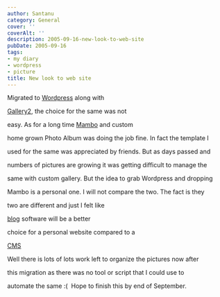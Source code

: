 ```yaml
---
author: Santanu
category: General
cover: ''
coverAlt: ''
description: 2005-09-16-new-look-to-web-site
pubDate: 2005-09-16
tags:
- my diary
- wordpress
- picture
title: New look to web site
---
```


Migrated to [Wordpress](http://www.wordpress.org/) along with

[Gallery2](http://gallery.menalto.com/), the choice for the same was not

easy. As for a long time [Mambo](http://www.mamboserver.com/) and custom

home grown Photo Album was doing the job fine. In fact the template I

used for the same was appreciated by friends. But as days passed and

numbers of pictures are growing it was getting difficult to manage the

same with custom gallery. But the idea to grab Wordpress and dropping

Mambo is a personal one. I will not compare the two. The fact is they

two are different and just I felt like

[blog](http://en.wikipedia.org/wiki/Blog) software will be a better

choice for a personal website compared to a

[CMS](http://en.wikipedia.org/wiki/Content_Management_System)



Well there is lots of lots work left to organize the pictures now after

this migration as there was no tool or script that I could use to

automate the same :(  Hope to finish this by end of September.